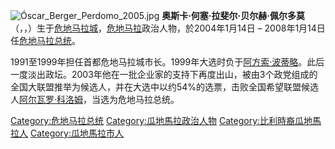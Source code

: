 {{update|time=2011-01-30T17:51:07+00:00}}
[[File:Óscar_Berger_Perdomo_2005.jpg|right]]
'''奥斯卡·何塞·拉斐尔·贝尔赫·佩尔多莫'''（{{lang-es|'''Óscar José Rafael Berger Perdomo'''}}，{{bd|1946年|8月11日|catIdx=Berger}}，）生于[[危地马拉城|危地马拉城]]，[[危地马拉|危地马拉]]政治人物，於2004年1月14日 – 2008年1月14日任[[危地马拉总统|危地马拉总统]]。

1991至1999年担任首都危地马拉城市长。1999年大选时负于[[阿方索·安东尼奥·波蒂略·卡布雷拉|阿方索·波蒂略]]。此后一度淡出政坛。2003年他在一批企业家的支持下再度出山，被由3个政党组成的全国大联盟推举为候选人，并在大选中以约54%的选票，击败全国希望联盟候选人[[阿尔瓦罗·科洛姆|阿尔瓦罗·科洛姆]]，当选为危地马拉总统。

{{leader|[[阿方索·安东尼奥·波蒂略·卡布雷拉|阿方索·波蒂略]]|[[危地马拉总统|危地马拉总统]]|无}}

{{Authority control}}
{{DEFAULTSORT:Berger, Óscar}}
[[Category:危地马拉总统|Category:危地马拉总统]]
[[Category:瓜地馬拉政治人物|Category:瓜地馬拉政治人物]]
[[Category:比利時裔瓜地馬拉人|Category:比利時裔瓜地馬拉人]]
[[Category:瓜地馬拉市人|Category:瓜地馬拉市人]]